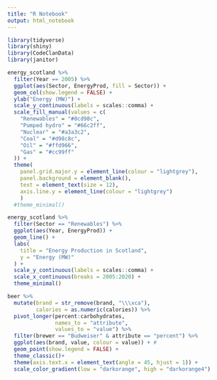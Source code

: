 ```yaml
---
title: "R Notebook"
output: html_notebook
---
```


```r
library(tidyverse)
library(shiny)
library(CodeClanData)
library(janitor)
```

```r
energy_scotland %>% 
  filter(Year == 2005) %>% 
  ggplot(aes(Sector, EnergyProd, fill = Sector)) +
  geom_col(show.legend = FALSE) +
  ylab("Energy (MW)") +
  scale_y_continuous(labels = scales::comma) +
  scale_fill_manual(values = c(
    "Renewables" = "#8cd98c",
    "Pumped hydro" = "#66c2ff",
    "Nuclear" = "#a3a3c2",
    "Coal" = "#d98c8c",
    "Oil" = "#ffd966",
    "Gas" = "#cc99ff"
  )) +
  theme(
    panel.grid.major.y = element_line(colour = "lightgrey"),
    panel.background = element_blank(),
    text = element_text(size = 12),
    axis.line.y = element_line(colour = "lightgrey")
    )
  #theme_minimal()
```

```r
energy_scotland %>% 
  filter(Sector == "Renewables") %>% 
  ggplot(aes(Year, EnergyProd)) +
  geom_line() +
  labs(
    title = "Energy Production in Scotland",
    y = "Energy (MW)"
  ) +
  scale_y_continuous(labels = scales::comma) +
  scale_x_continuous(breaks = 2005:2020) +
  theme_minimal()
```

```r
beer %>% 
  mutate(brand = str_remove(brand, "\\\xca"),
         calories = as.numeric(calories)) %>% 
  pivot_longer(percent:carbohydrates,
               names_to = "attribute",
               values_to = "value") %>% 
  filter(brewer == "Budweiser" & attribute == "percent") %>% 
  ggplot(aes(brand, value, colour = value)) + #
  geom_point(show.legend = FALSE) +
  theme_classic()+
  theme(axis.text.x = element_text(angle = 45, hjust = 1)) +
  scale_color_gradient(low = "darkorange", high = "darkorange4")
```

